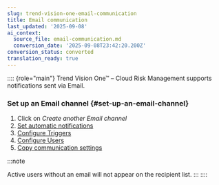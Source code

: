 ```yaml
---
slug: trend-vision-one-email-communication
title: Email communication
last_updated: '2025-09-08'
ai_context:
  source_file: email-communication.md
  conversion_date: '2025-09-08T23:42:20.200Z'
conversion_status: converted
translation_ready: true
---
```


:::: {role="main"}
Trend Vision One™ – Cloud Risk Management supports notifications sent via Email.

### Set up an Email channel {#set-up-an-email-channel}

1.  Click on *Create another Email channel*
2.  [Set automatic notifications](toggle-automatic-notifications.mdx)
3.  [Configure Triggers](communication-triggers.mdx)
4.  [Configure Users](communication-recipients.mdx)
5.  [Copy communication settings](copy-communication-settings.mdx)

:::note

Active users without an email will not appear on the recipient list.
:::
::::
